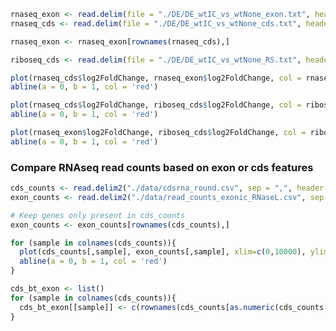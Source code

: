 ```r
rnaseq_exon <- read.delim(file = "./DE/DE_wtIC_vs_wtNone_exon.txt", header = T, row.names = 1)
rnaseq_cds <- read.delim(file = "./DE/DE_wtIC_vs_wtNone_cds.txt", header = T, row.names = 1)

rnaseq_exon <- rnaseq_exon[rownames(rnaseq_cds),]

riboseq_cds <- read.delim(file = "./DE/DE_wtIC_vs_wtNone_RS.txt", header = T, row.names = 1)
```

```r

plot(rnaseq_cds$log2FoldChange, rnaseq_exon$log2FoldChange, col = rnaseq_exon$baseMean)
abline(a = 0, b = 1, col = 'red')
```



```r

plot(rnaseq_cds$log2FoldChange, riboseq_cds$log2FoldChange, col = riboseq_cds$baseMean)
abline(a = 0, b = 1, col = 'red')
```

```r

plot(rnaseq_exon$log2FoldChange, riboseq_cds$log2FoldChange, col = riboseq_cds$baseMean)
abline(a = 0, b = 1, col = 'red')

```

### Compare RNAseq read counts based on exon or cds features
```r
cds_counts <- read.delim2("./data/cdsrna_round.csv", sep = ",", header = TRUE, row.names = 1, comment.char = c("#"))
exon_counts <- read.delim2("./data/read_counts_exonic_RNaseL.csv", sep = ",", header = TRUE, row.names = 1, comment.char = c("#"))

# Keep genes only present in cds_counts
exon_counts <- exon_counts[rownames(cds_counts),]
```

```r
for (sample in colnames(cds_counts)){
  plot(cds_counts[,sample], exon_counts[,sample], xlim=c(0,10000), ylim=c(0,10000), main=sample)
  abline(a = 0, b = 1, col = 'red')
}
```
```r
cds_bt_exon <- list()
for (sample in colnames(cds_counts)){
  cds_bt_exon[[sample]] <- c(rownames(cds_counts[as.numeric(cds_counts[,sample]) > (as.numeric(exon_counts[,sample])*2),]))
}
```





